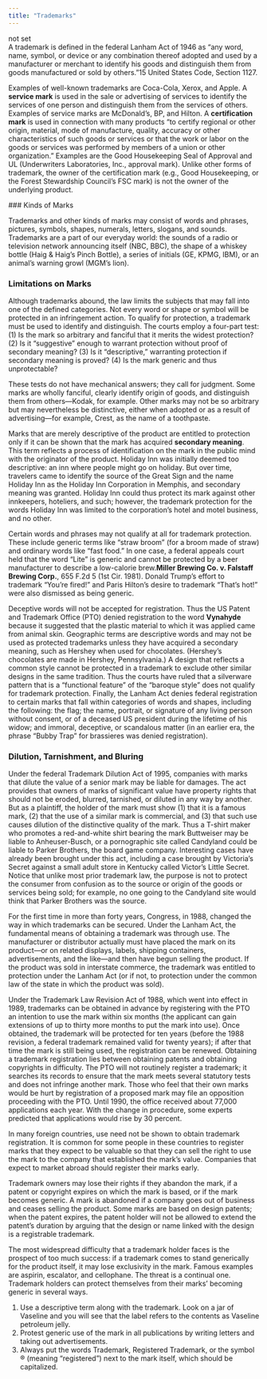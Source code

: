 ```yaml
---
title: "Trademarks"
---
```

<div className="content-chunk" data-subsection-id = "">
not set
</div>
<div className="content-chunk" data-subsection-id = "Definitions-of-Trademarks-122t">
A trademark is defined in the federal Lanham Act of 1946 as “any word, name, symbol, or device or any combination thereof adopted and used by a manufacturer or merchant to identify his goods and distinguish them from goods manufactured or sold by others.”15 United States Code, Section 1127.

Examples of well-known trademarks are Coca-Cola, Xerox, and Apple. A **service mark** is used in the sale or advertising of services to identify the services of one person and distinguish them from the services of others. Examples of service marks are McDonald’s, BP, and Hilton. A **certification mark** is used in connection with many products “to certify regional or other origin, material, mode of manufacture, quality, accuracy or other characteristics of such goods or services or that the work or labor on the goods or services was performed by members of a union or other organization.” Examples are the Good Housekeeping Seal of Approval and UL (Underwriters Laboratories, Inc., approval mark). Unlike other forms of trademark, the owner of the certification mark (e.g., Good Housekeeping, or the Forest Stewardship Council’s FSC mark) is not the owner of the underlying product.
</div>
<div className="content-chunk" data-subsection-id = "Extent-of-Trademark-Protection-Kinds-of-Marks-123t">
### Kinds of Marks

Trademarks and other kinds of marks may consist of words and phrases, pictures, symbols, shapes, numerals, letters, slogans, and sounds. Trademarks are a part of our everyday world: the sounds of a radio or television network announcing itself (NBC, BBC), the shape of a whiskey bottle (Haig & Haig’s Pinch Bottle), a series of initials (GE, KPMG, IBM), or an animal’s warning growl (MGM’s lion).

### Limitations on Marks

Although trademarks abound, the law limits the subjects that may fall into one of the defined categories. Not every word or shape or symbol will be protected in an infringement action. To qualify for protection, a trademark must be used to identify and distinguish. The courts employ a four-part test: (1) Is the mark so arbitrary and fanciful that it merits the widest protection? (2) Is it “suggestive” enough to warrant protection without proof of secondary meaning? (3) Is it “descriptive,” warranting protection if secondary meaning is proved? (4) Is the mark generic and thus unprotectable?

These tests do not have mechanical answers; they call for judgment. Some marks are wholly fanciful, clearly identify origin of goods, and distinguish them from others—Kodak, for example. Other marks may not be so arbitrary but may nevertheless be distinctive, either when adopted or as a result of advertising—for example, Crest, as the name of a toothpaste.

Marks that are merely descriptive of the product are entitled to protection only if it can be shown that the mark has acquired **secondary meaning**. This term reflects a process of identification on the mark in the public mind with the originator of the product. Holiday Inn was initially deemed too descriptive: an inn where people might go on holiday. But over time, travelers came to identify the source of the Great Sign and the name Holiday Inn as the Holiday Inn Corporation in Memphis, and secondary meaning was granted. Holiday Inn could thus protect its mark against other innkeepers, hoteliers, and such; however, the trademark protection for the words Holiday Inn was limited to the corporation’s hotel and motel business, and no other.

Certain words and phrases may not qualify at all for trademark protection. These include generic terms like “straw broom” (for a broom made of straw) and ordinary words like “fast food.” In one case, a federal appeals court held that the word “Lite” is generic and cannot be protected by a beer manufacturer to describe a low-calorie brew.__Miller Brewing Co. v. Falstaff Brewing Corp.__, 655 F.2d 5 (1st Cir. 1981). Donald Trump’s effort to trademark “You’re fired!” and Paris Hilton’s desire to trademark “That’s hot!” were also dismissed as being generic.

Deceptive words will not be accepted for registration. Thus the US Patent and Trademark Office (PTO) denied registration to the word __Vynahyde__ because it suggested that the plastic material to which it was applied came from animal skin. Geographic terms are descriptive words and may not be used as protected trademarks unless they have acquired a secondary meaning, such as Hershey when used for chocolates. (Hershey’s chocolates are made in Hershey, Pennsylvania.) A design that reflects a common style cannot be protected in a trademark to exclude other similar designs in the same tradition. Thus the courts have ruled that a silverware pattern that is a “functional feature” of the “baroque style” does not qualify for trademark protection. Finally, the Lanham Act denies federal registration to certain marks that fall within categories of words and shapes, including the following: the flag; the name, portrait, or signature of any living person without consent, or of a deceased US president during the lifetime of his widow; and immoral, deceptive, or scandalous matter (in an earlier era, the phrase “Bubby Trap” for brassieres was denied registration).

### Dilution, Tarnishment, and Bluring

Under the federal Trademark Dilution Act of 1995, companies with marks that dilute the value of a senior mark may be liable for damages. The act provides that owners of marks of significant value have property rights that should not be eroded, blurred, tarnished, or diluted in any way by another. But as a plaintiff, the holder of the mark must show (1) that it is a famous mark, (2) that the use of a similar mark is commercial, and (3) that such use causes dilution of the distinctive quality of the mark. Thus a T-shirt maker who promotes a red-and-white shirt bearing the mark Buttweiser may be liable to Anheuser-Busch, or a pornographic site called Candyland could be liable to Parker Brothers, the board game company. Interesting cases have already been brought under this act, including a case brought by Victoria’s Secret against a small adult store in Kentucky called Victor’s Little Secret. Notice that unlike most prior trademark law, the purpose is not to protect the consumer from confusion as to the source or origin of the goods or services being sold; for example, no one going to the Candyland site would think that Parker Brothers was the source.
</div>
<div className="content-chunk" data-subsection-id = "Acquiring-Trademark-Rights-126t">
For the first time in more than forty years, Congress, in 1988, changed the way in which trademarks can be secured. Under the Lanham Act, the fundamental means of obtaining a trademark was through use. The manufacturer or distributor actually must have placed the mark on its product—or on related displays, labels, shipping containers, advertisements, and the like—and then have begun selling the product. If the product was sold in interstate commerce, the trademark was entitled to protection under the Lanham Act (or if not, to protection under the common law of the state in which the product was sold).

Under the Trademark Law Revision Act of 1988, which went into effect in 1989, trademarks can be obtained in advance by registering with the PTO an intention to use the mark within six months (the applicant can gain extensions of up to thirty more months to put the mark into use). Once obtained, the trademark will be protected for ten years (before the 1988 revision, a federal trademark remained valid for twenty years); if after that time the mark is still being used, the registration can be renewed. Obtaining a trademark registration lies between obtaining patents and obtaining copyrights in difficulty. The PTO will not routinely register a trademark; it searches its records to ensure that the mark meets several statutory tests and does not infringe another mark. Those who feel that their own marks would be hurt by registration of a proposed mark may file an opposition proceeding with the PTO. Until 1990, the office received about 77,000 applications each year. With the change in procedure, some experts predicted that applications would rise by 30 percent.

In many foreign countries, use need not be shown to obtain trademark registration. It is common for some people in these countries to register marks that they expect to be valuable so that they can sell the right to use the mark to the company that established the mark’s value. Companies that expect to market abroad should register their marks early.
</div>
<div className="content-chunk" data-subsection-id = "Loss-of-Rights-127t">
Trademark owners may lose their rights if they abandon the mark, if a patent or copyright expires on which the mark is based, or if the mark becomes generic. A mark is abandoned if a company goes out of business and ceases selling the product. Some marks are based on design patents; when the patent expires, the patent holder will not be allowed to extend the patent’s duration by arguing that the design or name linked with the design is a registrable trademark.

The most widespread difficulty that a trademark holder faces is the prospect of too much success: if a trademark comes to stand generically for the product itself, it may lose exclusivity in the mark. Famous examples are aspirin, escalator, and cellophane. The threat is a continual one. Trademark holders can protect themselves from their marks’ becoming generic in several ways.

1.  Use a descriptive term along with the trademark. Look on a jar of Vaseline and you will see that the label refers to the contents as Vaseline petroleum jelly.
2.  Protest generic use of the mark in all publications by writing letters and taking out advertisements.
3.  Always put the words Trademark, Registered Trademark, or the symbol ® (meaning “registered”) next to the mark itself, which should be capitalized.
</div>
